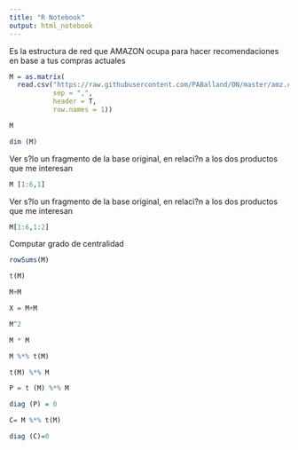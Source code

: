 ```yaml
---
title: "R Notebook"
output: html_notebook
---
```


Es la estructura de red que AMAZON ocupa para hacer recomendaciones en base a tus compras actuales
```r
M = as.matrix(
  read.csv("https://raw.githubusercontent.com/PABalland/ON/master/amz.csv" , 
           sep = ",", 
           header = T, 
           row.names = 1))

M

dim (M)
```
Ver s?lo un fragmento de la base original, en relaci?n a los dos productos que me interesan
```r
M [1:6,1]
```

Ver s?lo un fragmento de la base original, en relaci?n a los dos productos que me interesan
```r
M[1:6,1:2]

```
Computar grado de centralidad
```r
rowSums(M)

t(M)

M+M

X = M+M

M^2

M * M

M %*% t(M)

t(M) %*% M

P = t (M) %*% M

diag (P) = 0

C= M %*% t(M)

diag (C)=0

```


